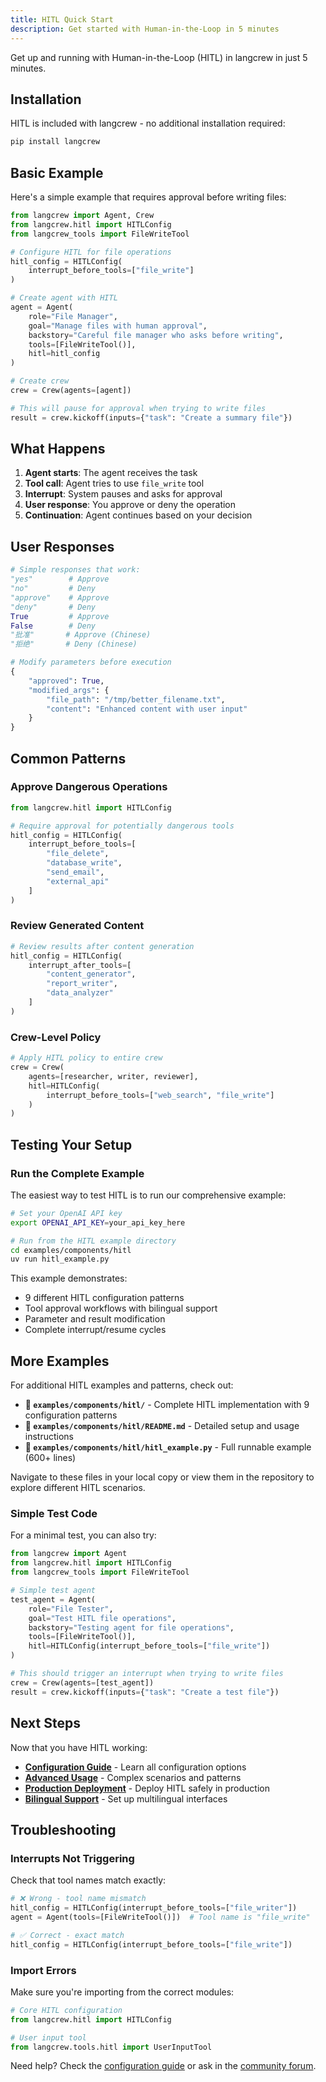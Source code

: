 ```yaml
---
title: HITL Quick Start
description: Get started with Human-in-the-Loop in 5 minutes
---
```



Get up and running with Human-in-the-Loop (HITL) in langcrew in just 5 minutes.

## Installation

HITL is included with langcrew - no additional installation required:

```bash
pip install langcrew
```

## Basic Example

Here's a simple example that requires approval before writing files:

```python
from langcrew import Agent, Crew
from langcrew.hitl import HITLConfig
from langcrew_tools import FileWriteTool

# Configure HITL for file operations
hitl_config = HITLConfig(
    interrupt_before_tools=["file_write"]
)

# Create agent with HITL
agent = Agent(
    role="File Manager",
    goal="Manage files with human approval",
    backstory="Careful file manager who asks before writing",
    tools=[FileWriteTool()],
    hitl=hitl_config
)

# Create crew
crew = Crew(agents=[agent])

# This will pause for approval when trying to write files
result = crew.kickoff(inputs={"task": "Create a summary file"})
```

## What Happens

1. **Agent starts**: The agent receives the task
2. **Tool call**: Agent tries to use `file_write` tool
3. **Interrupt**: System pauses and asks for approval
4. **User response**: You approve or deny the operation
5. **Continuation**: Agent continues based on your decision

## User Responses

<Tabs>
<TabItem label="Simple Approval">

```python
# Simple responses that work:
"yes"        # Approve
"no"         # Deny  
"approve"    # Approve
"deny"       # Deny
True         # Approve
False        # Deny
"批准"       # Approve (Chinese)
"拒绝"       # Deny (Chinese)
```

</TabItem>
<TabItem label="Advanced Response">

```python
# Modify parameters before execution
{
    "approved": True,
    "modified_args": {
        "file_path": "/tmp/better_filename.txt",
        "content": "Enhanced content with user input"
    }
}
```

</TabItem>
</Tabs>

## Common Patterns

### Approve Dangerous Operations

```python
from langcrew.hitl import HITLConfig

# Require approval for potentially dangerous tools
hitl_config = HITLConfig(
    interrupt_before_tools=[
        "file_delete",
        "database_write", 
        "send_email",
        "external_api"
    ]
)
```

### Review Generated Content

```python
# Review results after content generation
hitl_config = HITLConfig(
    interrupt_after_tools=[
        "content_generator",
        "report_writer",
        "data_analyzer"
    ]
)
```

### Crew-Level Policy

```python
# Apply HITL policy to entire crew
crew = Crew(
    agents=[researcher, writer, reviewer],
    hitl=HITLConfig(
        interrupt_before_tools=["web_search", "file_write"]
    )
)
```

## Testing Your Setup

### Run the Complete Example

The easiest way to test HITL is to run our comprehensive example:

```bash
# Set your OpenAI API key
export OPENAI_API_KEY=your_api_key_here

# Run from the HITL example directory
cd examples/components/hitl
uv run hitl_example.py
```

This example demonstrates:
- 9 different HITL configuration patterns
- Tool approval workflows with bilingual support
- Parameter and result modification
- Complete interrupt/resume cycles

## More Examples

For additional HITL examples and patterns, check out:

- **📁 `examples/components/hitl/`** - Complete HITL implementation with 9 configuration patterns
- **📄 `examples/components/hitl/README.md`** - Detailed setup and usage instructions  
- **🐍 `examples/components/hitl/hitl_example.py`** - Full runnable example (600+ lines)

Navigate to these files in your local copy or view them in the repository to explore different HITL scenarios.

### Simple Test Code

For a minimal test, you can also try:

```python
from langcrew import Agent
from langcrew.hitl import HITLConfig
from langcrew_tools import FileWriteTool

# Simple test agent
test_agent = Agent(
    role="File Tester",
    goal="Test HITL file operations", 
    backstory="Testing agent for file operations",
    tools=[FileWriteTool()],
    hitl=HITLConfig(interrupt_before_tools=["file_write"])
)

# This should trigger an interrupt when trying to write files
crew = Crew(agents=[test_agent])
result = crew.kickoff(inputs={"task": "Create a test file"})
```

## Next Steps

Now that you have HITL working:

- **[Configuration Guide](/guides/hitl/configuration)** - Learn all configuration options
- **[Advanced Usage](/guides/hitl/advanced-usage)** - Complex scenarios and patterns  
- **[Production Deployment](/guides/hitl/production)** - Deploy HITL safely in production
- **[Bilingual Support](/guides/hitl/bilingual-support)** - Set up multilingual interfaces

## Troubleshooting

### Interrupts Not Triggering

Check that tool names match exactly:
```python
# ❌ Wrong - tool name mismatch
hitl_config = HITLConfig(interrupt_before_tools=["file_writer"])
agent = Agent(tools=[FileWriteTool()])  # Tool name is "file_write"

# ✅ Correct - exact match
hitl_config = HITLConfig(interrupt_before_tools=["file_write"])
```

### Import Errors

Make sure you're importing from the correct modules:
```python
# Core HITL configuration
from langcrew.hitl import HITLConfig

# User input tool
from langcrew.tools.hitl import UserInputTool
```

Need help? Check the [configuration guide](/guides/hitl/configuration) or ask in the [community forum](https://github.com/01-ai/langcrew/discussions).